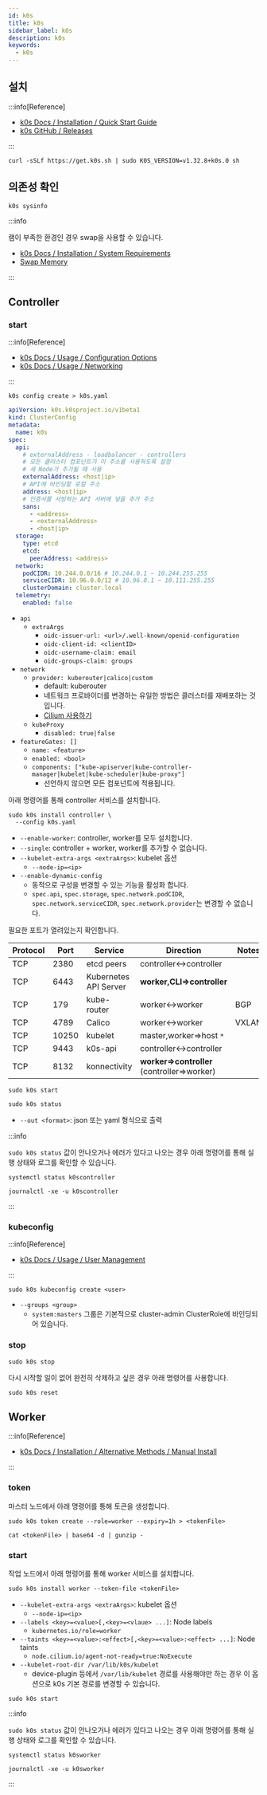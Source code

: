 ```yaml
---
id: k0s
title: k0s
sidebar_label: k0s
description: k0s
keywords:
  - k0s
---
```


## 설치

:::info[Reference]

- [k0s Docs / Installation / Quick Start Guide](https://docs.k0sproject.io/stable/install/)
- [k0s GitHub / Releases](https://github.com/k0sproject/k0s/releases)

:::

```shell
curl -sSLf https://get.k0s.sh | sudo K0S_VERSION=v1.32.8+k0s.0 sh
```

## 의존성 확인

```shell
k0s sysinfo
```

:::info

램이 부족한 환경인 경우 swap을 사용할 수 있습니다.

- [k0s Docs / Installation / System Requirements](https://docs.k0sproject.io/stable/system-requirements/)
- [Swap Memory](/docs/linux/kernel/storage/swap.mdx)

:::

## Controller

### start

:::info[Reference]

- [k0s Docs / Usage / Configuration Options](https://docs.k0sproject.io/stable/configuration/)
- [k0s Docs / Usage / Networking](https://docs.k0sproject.io/stable/networking/)

:::

```shell
k0s config create > k0s.yaml
```

```yaml title="k0s.yaml"
apiVersion: k0s.k0sproject.io/v1beta1
kind: ClusterConfig
metadata:
  name: k0s
spec:
  api:
    # externalAddress - loadbalancer - controllers
    # 모든 클러스터 컴포넌트가 이 주소를 사용하도록 설정
    # 새 Node가 추가될 때 사용
    externalAddress: <host|ip>
    # API에 바인딩할 로컬 주소
    address: <host|ip>
    # 인증서를 서빙하는 API 서버에 넣을 추가 주소
    sans:
      - <address>
      - <externalAddress>
      - <host|ip>
  storage:
    type: etcd
    etcd:
      peerAddress: <address>
  network:
    podCIDR: 10.244.0.0/16 # 10.244.0.1 ~ 10.244.255.255
    serviceCIDR: 10.96.0.0/12 # 10.96.0.1 ~ 10.111.255.255
    clusterDomain: cluster.local
  telemetry:
    enabled: false
```

- `api`
  - `extraArgs`
    - `oidc-issuer-url: <url>/.well-known/openid-configuration`
    - `oidc-client-id: <clientID>`
    - `oidc-username-claim: email`
    - `oidc-groups-claim: groups`
- `network`
  - `provider: kuberouter|calico|custom`
    - default: kuberouter
    - 네트워크 프로바이더를 변경하는 유일한 방법은 클러스터를 재배포하는 것입니다.
    - [Cilium 사용하기](https://docs.cilium.io/en/stable/installation/k0s/)
  - `kubeProxy`
    - `disabled: true|false`
- `featureGates: []`
  - `name: <feature>`
  - `enabled: <bool>`
  - `components: ["kube-apiserver|kube-controller-manager|kubelet|kube-scheduler|kube-proxy"]`
    - 선언하지 않으면 모든 컴포넌트에 적용됩니다.

아래 명령어를 통해 controller 서비스를 설치합니다.

```shell
sudo k0s install controller \
  --config k0s.yaml
```

- `--enable-worker`: controller, worker를 모두 설치합니다.
- `--single`: controller + worker, worker를 추가할 수 없습니다.
- `--kubelet-extra-args <extraArgs>`: kubelet 옵션
  - `--node-ip=<ip>`
- `--enable-dynamic-config`
  - 동적으로 구성을 변경할 수 있는 기능을 활성화 합니다.
  - `spec.api`, `spec.storage`, `spec.network.podCIDR`, `spec.network.serviceCIDR`, `spec.network.provider`는 변경할 수 없습니다.

필요한 포트가 열려있는지 확인합니다.

| Protocol | Port  | Service               | Direction                                         | Notes |
| -------- | ----- | --------------------- | ------------------------------------------------- | ----- |
| TCP      | 2380  | etcd peers            | controller\<-\>controller                         |       |
| TCP      | 6443  | Kubernetes API Server | **worker,CLI=\>controller**                       |       |
| TCP      | 179   | kube-router           | worker\<-\>worker                                 | BGP   |
| TCP      | 4789  | Calico                | worker\<-\>worker                                 | VXLAN |
| TCP      | 10250 | kubelet               | master,worker=\>host `*`                          |       |
| TCP      | 9443  | k0s-api               | controller\<-\>controller                         |       |
| TCP      | 8132  | konnectivity          | **worker=\>controller**<br/>(controller=\>worker) |       |

```shell
sudo k0s start
```

```shell
sudo k0s status
```

- `--out <format>`: json 또는 yaml 형식으로 출력

:::info

`sudo k0s status` 값이 안나오거나 에러가 있다고 나오는 경우 아래 명령어를 통해 실행 상태와 로그를 확인할 수 있습니다.

```shell
systemctl status k0scontroller
```

```shell
journalctl -xe -u k0scontroller
```

:::

### kubeconfig

:::info[Reference]

- [k0s Docs / Usage / User Management](https://docs.k0sproject.io/stable/user-management/)

:::

```shell
sudo k0s kubeconfig create <user>
```

- `--groups <group>`
  - `system:masters` 그룹은 기본적으로 cluster-admin ClusterRole에 바인딩되어 있습니다.

### stop

```shell
sudo k0s stop
```

다시 시작할 일이 없어 완전히 삭제하고 싶은 경우 아래 명령어를 사용합니다.

```shell
sudo k0s reset
```

## Worker

:::info[Reference]

- [k0s Docs / Installation / Alternative Methods / Manual Install](https://docs.k0sproject.io/stable/k0s-multi-node/)

:::

### token

마스터 노드에서 아래 명령어를 통해 토큰을 생성합니다.

```shell
sudo k0s token create --role=worker --expiry=1h > <tokenFile>
```

```shell
cat <tokenFile> | base64 -d | gunzip -
```

### start

작업 노드에서 아래 명렁어를 통해 worker 서비스를 설치합니다.

```shell
sudo k0s install worker --token-file <tokenFile>
```

- `--kubelet-extra-args <extraArgs>`: kubelet 옵션
  - `--node-ip=<ip>`
- `--labels <key>=<value>[,<key>=<vlaue> ...]`: Node labels
  - `kubernetes.io/role=worker`
- `--taints <key>=<value>:<effect>[,<key>=<value>:<effect> ...]`: Node taints
  - `node.cilium.io/agent-not-ready=true:NoExecute`
- `--kubelet-root-dir /var/lib/k0s/kubelet`
  - device-plugin 등에서 `/var/lib/kubelet` 경로를 사용해야만 하는 경우 이 옵션으로 k0s 기본 경로를 변경할 수 있습니다.

```shell
sudo k0s start
```

:::info

`sudo k0s status` 값이 안나오거나 에러가 있다고 나오는 경우 아래 명령어를 통해 실행 상태와 로그를 확인할 수 있습니다.

```shell
systemctl status k0sworker
```

```shell
journalctl -xe -u k0sworker
```

:::

